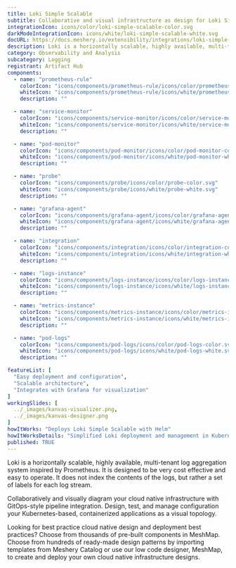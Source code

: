 ```yaml
---
title: Loki Simple Scalable
subtitle: Collaborative and visual infrastructure as design for Loki Simple Scalable
integrationIcon: icons/color/loki-simple-scalable-color.svg
darkModeIntegrationIcon: icons/white/loki-simple-scalable-white.svg
docURL: https://docs.meshery.io/extensibility/integrations/loki-simple-scalable
description: Loki is a horizontally scalable, highly available, multi-tenant log aggregation system inspired by Prometheus. It is designed to be very cost effective and easy to operate. It does not index the contents of the logs, but rather a set of labels for each log stream.
category: Observability and Analysis
subcategory: Logging
registrant: Artifact Hub
components:
  - name: "prometheus-rule"
    colorIcon: "icons/components/prometheus-rule/icons/color/prometheus-rule-color.svg"
    whiteIcon: "icons/components/prometheus-rule/icons/white/prometheus-rule-white.svg"
    description: ""

  - name: "service-monitor"
    colorIcon: "icons/components/service-monitor/icons/color/service-monitor-color.svg"
    whiteIcon: "icons/components/service-monitor/icons/white/service-monitor-white.svg"
    description: ""

  - name: "pod-monitor"
    colorIcon: "icons/components/pod-monitor/icons/color/pod-monitor-color.svg"
    whiteIcon: "icons/components/pod-monitor/icons/white/pod-monitor-white.svg"
    description: ""

  - name: "probe"
    colorIcon: "icons/components/probe/icons/color/probe-color.svg"
    whiteIcon: "icons/components/probe/icons/white/probe-white.svg"
    description: ""

  - name: "grafana-agent"
    colorIcon: "icons/components/grafana-agent/icons/color/grafana-agent-color.svg"
    whiteIcon: "icons/components/grafana-agent/icons/white/grafana-agent-white.svg"
    description: ""

  - name: "integration"
    colorIcon: "icons/components/integration/icons/color/integration-color.svg"
    whiteIcon: "icons/components/integration/icons/white/integration-white.svg"
    description: ""

  - name: "logs-instance"
    colorIcon: "icons/components/logs-instance/icons/color/logs-instance-color.svg"
    whiteIcon: "icons/components/logs-instance/icons/white/logs-instance-white.svg"
    description: ""

  - name: "metrics-instance"
    colorIcon: "icons/components/metrics-instance/icons/color/metrics-instance-color.svg"
    whiteIcon: "icons/components/metrics-instance/icons/white/metrics-instance-white.svg"
    description: ""

  - name: "pod-logs"
    colorIcon: "icons/components/pod-logs/icons/color/pod-logs-color.svg"
    whiteIcon: "icons/components/pod-logs/icons/white/pod-logs-white.svg"
    description: ""

featureList: [
  "Easy deployment and configuration",
  "Scalable architecture",
  "Integrates with Grafana for visualization"
]
workingSlides: [
  ../_images/kanvas-visualizer.png,
  ../_images/kanvas-designer.png
]
howItWorks: "Deploys Loki Simple Scalable with Helm"
howItWorksDetails: "Simplified Loki deployment and management in Kubernetes"
published: TRUE
---
```

<p>
Loki is a horizontally scalable, highly available, multi-tenant log aggregation system inspired by Prometheus. It is designed to be very cost effective and easy to operate. It does not index the contents of the logs, but rather a set of labels for each log stream.
</p>
<p>
    Collaboratively and visually diagram your cloud native infrastructure with GitOps-style pipeline integration. Design, test, and manage configuration your Kubernetes-based, containerized applications as a visual topology.
</p>
<p>
    Looking for best practice cloud native design and deployment best practices? Choose from thousands of pre-built components in MeshMap. Choose from hundreds of ready-made design patterns by importing templates from Meshery Catalog or use our low code designer, MeshMap, to create and deploy your own cloud native infrastructure designs.
</p>
